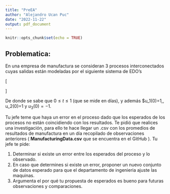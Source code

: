 ```yaml
---
title: "PreEA"
author: "Alejandro Ucan Puc"
date: "2022-11-22"
output: pdf_document
---
```


```r
knitr::opts_chunk$set(echo = TRUE)
```

## Problematica:

En una empresa de manufactura se consideran 3 procesos interconectados cuyas salidas están modeladas por el siguiente sistema de EDO's 

\[\begin{array}{ccc} 
u_1' & = & u_2-u_3+t \\
u_2' & = & 3t^2 \\
u_3' & = & u_2 e^{-t}
\end{array}\]

De donde se sabe que $0\leq t\leq 1$ (que se mide en días), y además $u_1(0)=1,\, u_2(0)=1 y $u_3(0)=-1.$

Tu jefe teme que haya un error en el proceso dado que los esperados de los procesos no están coincidiendo con los resultados. Te pidió que realices una investigación, para ello te hace llegar un .csv con los promedios de resultados de manufactura en un día recopilado de observaciones anteriores  ( __ManufacturingData.csv__ que se encuentra en el GitHub ). Tu jefe te pide:

1. Determinar si existe un error entre los esperados del proceso y lo observado.
2. En caso que determines si existe un error, proponer un nuevo conjunto de datos esperado para que el departamento de ingenieria ajuste las maquinas.
3. Argumenta el por qué tu propuesta de esperados es bueno para futuras observaciones y comparaciones.